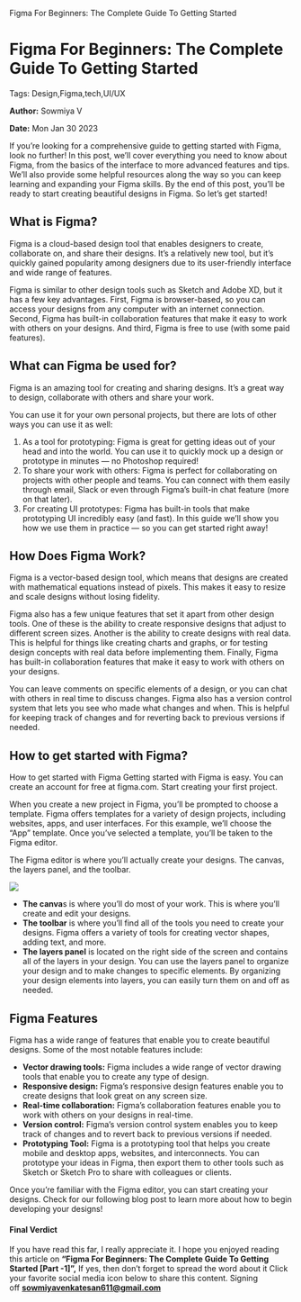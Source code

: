   Figma For Beginners: The Complete Guide To Getting Started

Figma For Beginners: The Complete Guide To Getting Started
==========================================================

Tags: Design,Figma,tech,UI/UX

**Author:** Sowmiya V

**Date:** Mon Jan 30 2023

If you’re looking for a comprehensive guide to getting started with Figma, look no further! In this post, we’ll cover everything you need to know about Figma, from the basics of the interface to more advanced features and tips. We’ll also provide some helpful resources along the way so you can keep learning and expanding your Figma skills. By the end of this post, you’ll be ready to start creating beautiful designs in Figma. So let’s get started!

What is Figma?
--------------

Figma is a cloud-based design tool that enables designers to create, collaborate on, and share their designs. It’s a relatively new tool, but it’s quickly gained popularity among designers due to its user-friendly interface and wide range of features.

Figma is similar to other design tools such as Sketch and Adobe XD, but it has a few key advantages. First, Figma is browser-based, so you can access your designs from any computer with an internet connection. Second, Figma has built-in collaboration features that make it easy to work with others on your designs. And third, Figma is free to use (with some paid features).

What can Figma be used for?
---------------------------

Figma is an amazing tool for creating and sharing designs. It’s a great way to design, collaborate with others and share your work.

You can use it for your own personal projects, but there are lots of other ways you can use it as well:

1.  As a tool for prototyping: Figma is great for getting ideas out of your head and into the world. You can use it to quickly mock up a design or prototype in minutes — no Photoshop required!
2.  To share your work with others: Figma is perfect for collaborating on projects with other people and teams. You can connect with them easily through email, Slack or even through Figma’s built-in chat feature (more on that later).
3.  For creating UI prototypes: Figma has built-in tools that make prototyping UI incredibly easy (and fast). In this guide we’ll show you how we use them in practice — so you can get started right away!

How Does Figma Work?
--------------------

Figma is a vector-based design tool, which means that designs are created with mathematical equations instead of pixels. This makes it easy to resize and scale designs without losing fidelity.

Figma also has a few unique features that set it apart from other design tools. One of these is the ability to create responsive designs that adjust to different screen sizes. Another is the ability to create designs with real data. This is helpful for things like creating charts and graphs, or for testing design concepts with real data before implementing them. Finally, Figma has built-in collaboration features that make it easy to work with others on your designs.

You can leave comments on specific elements of a design, or you can chat with others in real time to discuss changes. Figma also has a version control system that lets you see who made what changes and when. This is helpful for keeping track of changes and for reverting back to previous versions if needed.

How to get started with Figma?
------------------------------

How to get started with Figma Getting started with Figma is easy. You can create an account for free at figma.com. Start creating your first project.

When you create a new project in Figma, you’ll be prompted to choose a template. Figma offers templates for a variety of design projects, including websites, apps, and user interfaces. For this example, we’ll choose the “App” template. Once you’ve selected a template, you’ll be taken to the Figma editor.

The Figma editor is where you’ll actually create your designs. The canvas, the layers panel, and the toolbar.

![](https://recodehive.com/wp-content/uploads/2022/11/Figma-Interface-1024x507.png)

*   **The canva**s is where you’ll do most of your work. This is where you’ll create and edit your designs.
*   **The toolbar** is where you’ll find all of the tools you need to create your designs. Figma offers a variety of tools for creating vector shapes, adding text, and more.
*   **The layers panel** is located on the right side of the screen and contains all of the layers in your design. You can use the layers panel to organize your design and to make changes to specific elements. By organizing your design elements into layers, you can easily turn them on and off as needed.

Figma Features
--------------

Figma has a wide range of features that enable you to create beautiful designs. Some of the most notable features include:

*   **Vector drawing tools:** Figma includes a wide range of vector drawing tools that enable you to create any type of design.
*   **Responsive design:** Figma’s responsive design features enable you to create designs that look great on any screen size.
*   **Real-time collaboration:** Figma’s collaboration features enable you to work with others on your designs in real-time.
*   **Version control:** Figma’s version control system enables you to keep track of changes and to revert back to previous versions if needed.
*   **Prototyping Tool:** Figma is a prototyping tool that helps you create mobile and desktop apps, websites, and interconnects. You can prototype your ideas in Figma, then export them to other tools such as Sketch or Sketch Pro to share with colleagues or clients.

Once you’re familiar with the Figma editor, you can start creating your designs. Check for our following blog post to learn more about how to begin developing your designs!

#### Final Verdict

If you have read this far, I really appreciate it. I hope you enjoyed reading this article on **“Figma For Beginners: The Complete Guide To Getting Started \[Part -1\]”,** If yes, then don’t forget to spread the word about it Click your favorite social media icon below to share this content. Signing off **sowmiyavenkatesan611@gmail.com**